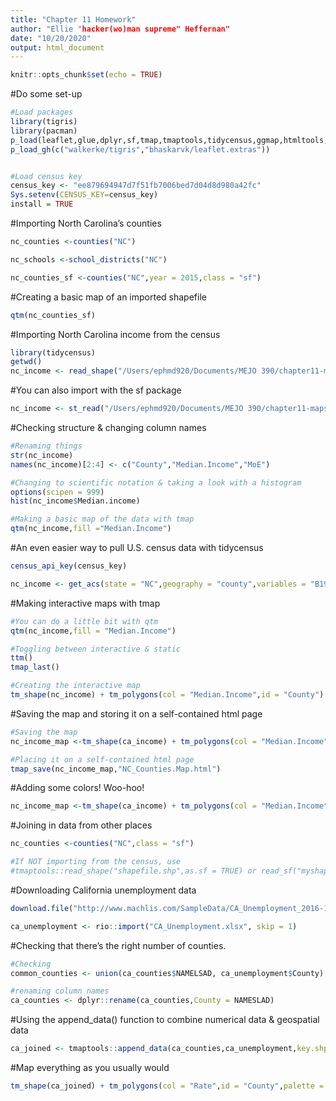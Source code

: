 ```yaml
---
title: "Chapter 11 Homework"
author: "Ellie "hacker(wo)man supreme" Heffernan"
date: "10/20/2020"
output: html_document
---
```


```r
knitr::opts_chunk$set(echo = TRUE)
```

#Do some set-up
```r
#Load packages
library(tigris)
library(pacman)
p_load(leaflet,glue,dplyr,sf,tmap,tmaptools,tidycensus,ggmap,htmltools, htmlwidgets)
p_load_gh(c("walkerke/tigris","bhaskarvk/leaflet.extras"))


#Load census key
census_key <- "ee879694947d7f51fb7006bed7d04d8d980a42fc"
Sys.setenv(CENSUS_KEY=census_key)
install = TRUE
```

#Importing North Carolina's counties
```r
nc_counties <-counties("NC")

nc_schools <-school_districts("NC")

nc_counties_sf <-counties("NC",year = 2015,class = "sf")
```

#Creating a basic map of an imported shapefile
```r
qtm(nc_counties_sf)
```

#Importing North Carolina income from the census
```r
library(tidycensus)
getwd()
nc_income <- read_shape("/Users/ephmd920/Documents/MEJO 390/chapter11-maps_in_r/acs2018_5yr_B19013_05000US37199.shp",as.sf = TRUE)


```


#You can also import with the sf package
```r
nc_income <- st_read("/Users/ephmd920/Documents/MEJO 390/chapter11-maps_in_r/acs2018_5yr_B19013_05000US37199.shp")
```

#Checking structure & changing column names
```r
#Renaming things
str(nc_income)
names(nc_income)[2:4] <- c("County","Median.Income","MoE")

#Changing to scientific notation & taking a look with a histogram
options(scipen = 999)
hist(nc_income$Median.income)

#Making a basic map of the data with tmap
qtm(nc_income,fill ="Median.Income")
```
#An even easier way to pull U.S. census data with tidycensus
```r

census_api_key(census_key)

nc_income <- get_acs(state = "NC",geography = "county",variables = "B19013_001",geometry = TRUE)
```


#Making interactive maps with tmap
```r
#You can do a little bit with qtm
qtm(nc_income,fill = "Median.Income")

#Toggling between interactive & static
ttm()
tmap_last()

#Creating the interactive map
tm_shape(nc_income) + tm_polygons(col = "Median.Income",id = "County")
```

#Saving the map and storing it on a self-contained html page
```r
#Saving the map
nc_income_map <-tm_shape(ca_income) + tm_polygons(col = "Median.Income",id = "County")

#Placing it on a self-contained html page
tmap_save(nc_income_map,"NC_Counties.Map.html")
```

#Adding some colors! Woo-hoo!
```r
nc_income_map <-tm_shape(ca_income) + tm_polygons(col = "Median.Income",id = "County",palette = "Greys",n=8)
```

#Joining in data from other places
```r
nc_counties <-counties("NC",class = "sf")

#If NOT importing from the census, use
#tmaptools::read_shape("shapefile.shp",as.sf = TRUE) or read_sf("myshapefile.shp")
```

#Downloading California unemployment data
```r
download.file("http://www.machlis.com/SampleData/CA_Unemployment_2016-12.xlsx",  destfile = "CA_unemployment.xlsx", mode = "wb", quiet = TRUE)  

ca_unemployment <- rio::import("CA_Unemployment.xlsx", skip = 1) 
```

#Checking that there's the right number of counties.
```r
#Checking
common_counties <- union(ca_counties$NAMELSAD, ca_unemployment$County)  length(common_counties) == length(ca_counties$NAMELSAD) 

#renaming column names
ca_counties <- dplyr::rename(ca_counties,County = NAMESLAD)
```

#Using the append_data() function to combine numerical data & geospatial data

```r
ca_joined <- tmaptools::append_data(ca_counties,ca_unemployment,key.shp = "County",key.data = "County")
```

#Map everything as you usually would
```r
tm_shape(ca_joined) + tm_polygons(col = "Rate",id = "County",palette = "Oranges")
```

